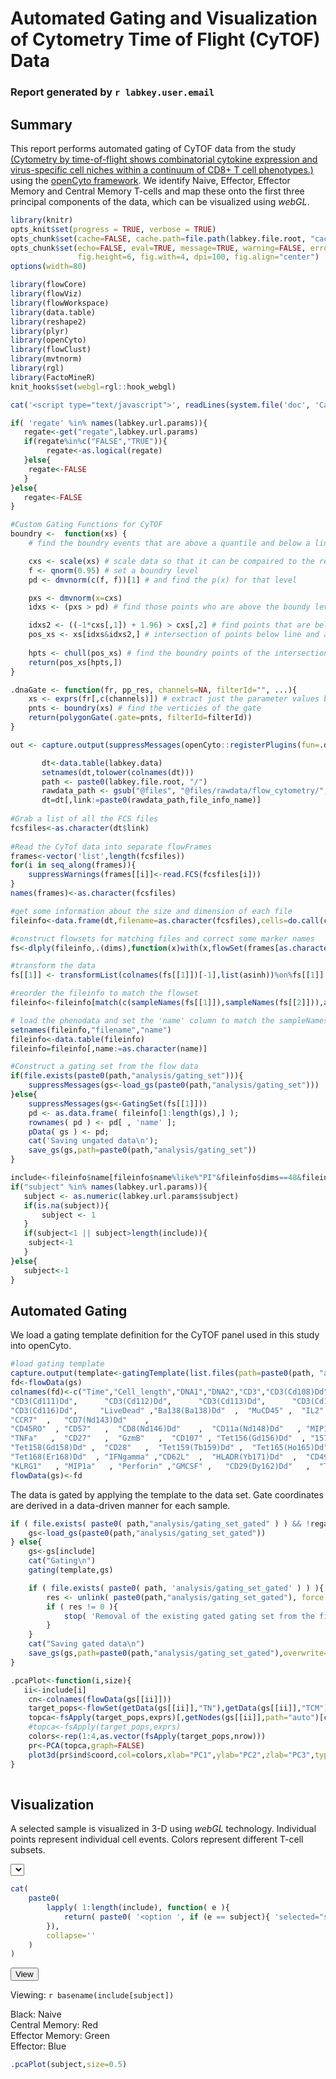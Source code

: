 # Automated Gating and Visualization of Cytometry Time of Flight (CyTOF) Data
### Report generated by `r labkey.user.email`

## Summary
This report performs automated gating of CyTOF data from the study <a href="http://www.ncbi.nlm.nih.gov/pubmed/22265676" target="_blank">(Cytometry by time-of-flight shows combinatorial cytokine expression and virus-specific cell niches within a continuum of CD8+ T cell phenotypes.)</a> using the [openCyto framework](http://www.bioconductor.org/packages/2.14/bioc/html/openCyto.html). We identify Naive, Effector, Effector Memory and Central Memory T-cells and map these onto the first three principal components of the data, which can be visualized using *webGL*.

```r
library(knitr)
opts_knit$set(progress = TRUE, verbose = TRUE)
opts_chunk$set(cache=FALSE, cache.path=file.path(labkey.file.root, "cache/CyTOF_PCA/", labkey.user.email, ""))
opts_chunk$set(echo=FALSE, eval=TRUE, message=TRUE, warning=FALSE, error=TRUE, dev="png",
               fig.height=6, fig.with=4, dpi=100, fig.align="center")
options(width=80)
```

```r
library(flowCore)
library(flowViz)
library(flowWorkspace)
library(data.table)
library(reshape2)
library(plyr)
library(openCyto)
library(flowClust)
library(mvtnorm)
library(rgl)
library(FactoMineR)
knit_hooks$set(webgl=rgl::hook_webgl)
```

```r
cat('<script type="text/javascript">', readLines(system.file('doc', 'CanvasMatrix.js', package = 'rgl', mustWork=TRUE)), '</script>', sep = '\n')
```

```r
if( 'regate' %in% names(labkey.url.params)){
   regate<-get("regate",labkey.url.params)
   if(regate%in%c("FALSE","TRUE")){
        regate<-as.logical(regate)
   }else{
    regate<-FALSE
   }
}else{
   regate<-FALSE
}
```
   
```r
    
#Custom Gating Functions for CyTOF
boundry <-  function(xs) {
    # find the boundry events that are above a quantile and below a line 

    cxs <- scale(xs) # scale data so that it can be compaired to the results from qnorm
    f <- qnorm(0.95) # set a boundry level
    pd <- dmvnorm(c(f, f))[1] # and find the p(x) for that level

    pxs <- dmvnorm(x=cxs)  
    idxs <- (pxs > pd) # find those points who are above the boundy level

    idxs2 <- ((-1*cxs[,1]) + 1.96) > cxs[,2] # find points that are below the line with y=-1*x+b 
    pos_xs <- xs[idxs&idxs2,] # intersection of points below line and above threshold level
 
    hpts <- chull(pos_xs) # find the boundry points of the intersection of cells
    return(pos_xs[hpts,])
}

.dnaGate <- function(fr, pp_res, channels=NA, filterId="", ...){ 
    xs <- exprs(fr[,c(channels)]) # extract just the parameter values being inspected
    pnts <- boundry(xs) # find the verticies of the gate
    return(polygonGate(.gate=pnts, filterId=filterId))
}

out <- capture.output(suppressMessages(openCyto::registerPlugins(fun=.dnaGate,methodName='dnaGate', dep='mvtnorm')))
```
   
```r
       dt<-data.table(labkey.data)
       setnames(dt,tolower(colnames(dt)))
       path <- paste0(labkey.file.root, "/")
       rawdata_path <- gsub("@files", "@files/rawdata/flow_cytometry/", labkey.file.root)
       dt=dt[,link:=paste0(rawdata_path,file_info_name)]
     
#Grab a list of all the FCS files
fcsfiles<-as.character(dt$link)
 
#Read the CyTof data into separate flowFrames
frames<-vector('list',length(fcsfiles))
for(i in seq_along(frames)){
    suppressWarnings(frames[[i]]<-read.FCS(fcsfiles[i]))
}
names(frames)<-as.character(fcsfiles)

#get some information about the size and dimension of each file
fileinfo<-data.frame(dt,filename=as.character(fcsfiles),cells=do.call(c,lapply(frames,nrow)),dims=do.call(c,lapply(frames,ncol)))
```

   
```r
#construct flowsets for matching files and correct some marker names
fs<-dlply(fileinfo,.(dims),function(x)with(x,flowSet(frames[as.character(filename)])))
```
   
```r
#transform the data
fs[[1]] <- transformList(colnames(fs[[1]])[-1],list(asinh))%on%fs[[1]]
```
          
```r
#reorder the fileinfo to match the flowset
fileinfo<-fileinfo[match(c(sampleNames(fs[[1]]),sampleNames(fs[[2]])),as.character(fileinfo$filename)),]

# load the phenodata and set the 'name' column to match the sampleNames
setnames(fileinfo,"filename","name")
fileinfo<-data.table(fileinfo)
fileinfo=fileinfo[,name:=as.character(name)]
```
          
```r
#Construct a gating set from the flow data
if(file.exists(paste0(path,"analysis/gating_set"))){
    suppressMessages(gs<-load_gs(paste0(path,"analysis/gating_set")))
}else{
    suppressMessages(gs<-GatingSet(fs[[1]]))
    pd <- as.data.frame( fileinfo[1:length(gs),] );
    rownames( pd ) <- pd[ , 'name' ]; 
    pData( gs ) <- pd;
    cat('Saving ungated data\n');
    save_gs(gs,path=paste0(path,"analysis/gating_set"))
}          
```

```r
include<-fileinfo$name[fileinfo$name%like%"PI"&fileinfo$dims==48&fileinfo$cells>20000]
if("subject" %in% names(labkey.url.params)){
   subject <- as.numeric(labkey.url.params$subject)
   if(is.na(subject)){
       subject <- 1
   }
   if(subject<1 || subject>length(include)){
    subject<-1
   }
}else{
   subject<-1
}
```
## Automated Gating   
We load a gating template definition for the CyTOF panel used in this study into openCyto.

```r
#load gating template
capture.output(template<-gatingTemplate(list.files(path=paste0(path, "analysis/"),pattern="csv",full=TRUE)),file="/dev/null")
fd<-flowData(gs)
colnames(fd)<-c("Time","Cell_length","DNA1","DNA2","CD3","CD3(Cd108)Dd","CD3(Cd110)Dd",
"CD3(Cd111)Dd",      "CD3(Cd112)Dd",      "CD3(Cd113)Dd",      "CD3(Cd114)Dd",
"CD3(Cd116)Dd",     "LiveDead" ,"Ba138(Ba138)Dd"  ,  "MuCD45" ,  "IL2"  , 
"CCR7"  ,   "CD7(Nd143)Dd"    , 
"CD45RO"  , "CD57"   ,  "CD8(Nd146)Dd"    ,  "CD11a(Nd148)Dd"   , "MIP1b"   , "CD69(Sm149)Dd"    ,
"TNFa"   ,  "CD27"   ,  "GzmB"   ,  "CD107" , "Tet156(Gd156)Dd"  , "157blank(Gd157)Dd",
"Tet158(Gd158)Dd" ,  "CD28"   ,  "Tet159(Tb159)Dd" ,  "Tet165(Ho165)Dd" ,  "CD45RA"  , "CD43(Er167)Dd"    ,
"Tet168(Er168)Dd"  , "IFNgamma" ,"CD62L"  ,  "HLADR(Yb171)Dd"  ,  "CD49d(Yb172)Dd"  ,  "blank173(Yb173)Dd",
"KLRG1"   , "MIP1a"   , "Perforin" ,"GMCSF" ,   "CD29(Dy162)Dd"   ,  "Tet164(Dy164)Dd" )
flowData(gs)<-fd
```
The data is gated by applying the template to the data set. Gate coordinates are derived in a data-driven manner for each sample.  
   
```r
if ( file.exists( paste0( path,"analysis/gating_set_gated" ) ) && !regate ){
    gs<-load_gs(paste0(path,"analysis/gating_set_gated"))
} else{
    gs<-gs[include]
    cat("Gating\n")
    gating(template,gs)

    if ( file.exists( paste0( path, 'analysis/gating_set_gated' ) ) ){
        res <- unlink( paste0(path,"analysis/gating_set_gated"), force = T, recursive = T );
        if ( res != 0 ){
            stop( 'Removal of the existing gated gating set from the file system failed' );
        }
    }
    cat("Saving gated data\n")
    save_gs(gs,path=paste0(path,"analysis/gating_set_gated"),overwrite=TRUE)
}
```

```r
.pcaPlot<-function(i,size){
   ii<-include[i]
    cn<-colnames(flowData(gs[[ii]]))
    target_pops<-flowSet(getData(gs[[ii]],"TN"),getData(gs[[ii]],"TCM"),getData(gs[[ii]],"TEM"),getData(gs[[ii]],"TEF"))
    topca<-fsApply(target_pops,exprs)[,getNodes(gs[[ii]],path="auto")[c(9,10,11,12,13,14,15,16,17,18,19)]]
    #topca<-fsApply(target_pops,exprs)
    colors<-rep(1:4,as.vector(fsApply(target_pops,nrow)))
    pr<-PCA(topca,graph=FALSE)
    plot3d(pr$ind$coord,col=colors,xlab="PC1",ylab="PC2",zlab="PC3",type="s",size=size,box=F)
}
          

```

## Visualization  
A selected sample is visualized in 3-D using *webGL* technology. Individual points represent individual cell events. Colors represent different T-cell subsets.
<script>
    jQuery( document ).ready( function(){
        jQuery('#filesFCS').attr( 'action', '/project' + LABKEY.container.parentPath + '/' + LABKEY.container.title + '/begin.view?' );
    });
</script>
<form id="filesFCS" method="GET">
<select name="subject">
```r
cat(
    paste0(
        lapply( 1:length(include), function( e ){
            return( paste0( '<option ', if (e == subject){ 'selected="selected"' }, ' value="', e, '">', basename( include[ e ] ), '</option>' ) )
        }),
        collapse=''
    )
)
```
</select>
    <input type="hidden" name="pageId" value="Visualization">
    <input type="hidden" name="regate" value="FALSE">
    <input type="submit" value="View">
</form>

Viewing: `r basename(include[subject])`  

Black: Naive  
Central Memory: Red  
Effector Memory: Green  
Effector: Blue
                 
```r
.pcaPlot(subject,size=0.5)
```

<style type="text/css">
#plot3dcanvas {
    border: 1px black solid;
}
</style>


